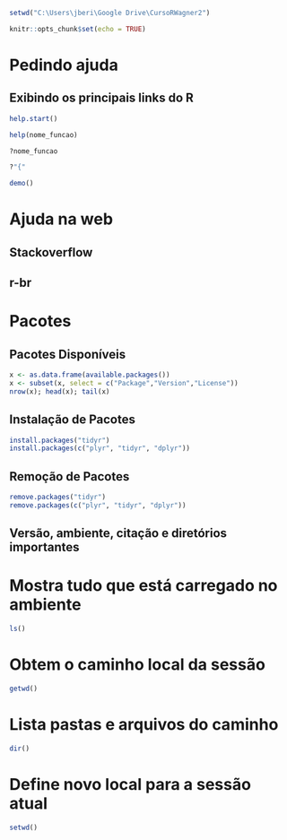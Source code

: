 ```r

setwd("C:\Users\jberi\Google Drive\CursoRWagner2")


```

```r
knitr::opts_chunk$set(echo = TRUE)
```

# Pedindo ajuda

## Exibindo os principais links do R

```r
help.start()
```
```r
help(nome_funcao)
```

```r
?nome_funcao
```
```r
?"{"
```

```r
demo()
```


# Ajuda na web

## Stackoverflow

## r-br



# Pacotes

## Pacotes Disponíveis

```r
x <- as.data.frame(available.packages())
x <- subset(x, select = c("Package","Version","License"))
nrow(x); head(x); tail(x)
```

## Instalação de Pacotes
```r
install.packages("tidyr")
install.packages(c("plyr", "tidyr", "dplyr"))
```


## Remoção de Pacotes
```r
remove.packages("tidyr")
remove.packages(c("plyr", "tidyr", "dplyr"))
```

## Versão, ambiente, citação e diretórios importantes

# Mostra tudo que está carregado no ambiente
```r
ls()
```

# Obtem o caminho local da sessão
```r
getwd() 
```
# Lista pastas e arquivos do caminho
```r
dir() 
```
# Define novo local para a sessão atual
```r
setwd()
```


